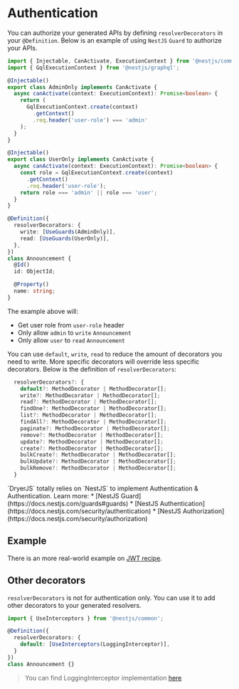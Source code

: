 
# Authentication

You can authorize your generated APIs by defining `resolverDecorators` in your `@Definition`.
Below is an example of using `NestJS` `Guard` to authorize your APIs.

```ts copy
import { Injectable, CanActivate, ExecutionContext } from '@nestjs/common';
import { GqlExecutionContext } from '@nestjs/graphql';

@Injectable()
export class AdminOnly implements CanActivate {
  async canActivate(context: ExecutionContext): Promise<boolean> {
    return (
      GqlExecutionContext.create(context)
        .getContext()
        .req.header('user-role') === 'admin'
    );
  }
}

@Injectable()
export class UserOnly implements CanActivate {
  async canActivate(context: ExecutionContext): Promise<boolean> {
    const role = GqlExecutionContext.create(context)
      .getContext()
      .req.header('user-role');
    return role === 'admin' || role === 'user';
  }
}

@Definition({
  resolverDecorators: {
    write: [UseGuards(AdminOnly)],
    read: [UseGuards(UserOnly)],
  },
})
class Announcement {
  @Id()
  id: ObjectId;

  @Property()
  name: string;
}
```

The example above will:

* Get user role from `user-role` header
* Only allow `admin` to `write` `Announcement`
* Only allow `user` to `read` `Announcement`

You can use `default`, `write`, `read` to reduce the amount of decorators you need to write.
More specific decorators will override less specific decorators.
Below is the definition of `resolverDecorators`:

```ts copy
  resolverDecorators?: {
    default?: MethodDecorator | MethodDecorator[];
    write?: MethodDecorator | MethodDecorator[];
    read?: MethodDecorator | MethodDecorator[];
    findOne?: MethodDecorator | MethodDecorator[];
    list?: MethodDecorator | MethodDecorator[];
    findAll?: MethodDecorator | MethodDecorator[];
    paginate?: MethodDecorator | MethodDecorator[];
    remove?: MethodDecorator | MethodDecorator[];
    update?: MethodDecorator | MethodDecorator[];
    create?: MethodDecorator | MethodDecorator[];
    bulkCreate?: MethodDecorator | MethodDecorator[];
    bulkUpdate?: MethodDecorator | MethodDecorator[];
    bulkRemove?: MethodDecorator | MethodDecorator[];
  }
```

<Callout>
  `DryerJS` totally relies on `NestJS` to implement Authentication & Authentication. Learn more:
  * [NestJS Guard](https://docs.nestjs.com/guards#guards)
  * [NestJS Authentication](https://docs.nestjs.com/security/authentication)
  * [NestJS Authorization](https://docs.nestjs.com/security/authorization)
</Callout>

## Example

There is an more real-world example on [JWT recipe](/recipes/JWT).

## Other decorators

`resolverDecorators` is not for authentication only. You can use it to add other decorators to your generated resolvers.

```ts copy
import { UseInterceptors } from '@nestjs/common';

@Definition({
  resolverDecorators: {
    default: [UseInterceptors(LoggingInterceptor)],
  }
})
class Announcement {}
```

> You can find LoggingInterceptor implementation [here](https://docs.nestjs.com/interceptors#aspect-interception)
